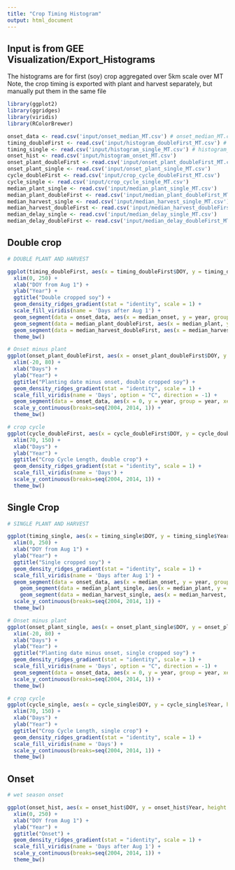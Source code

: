 ```yaml
---
title: "Crop Timing Histogram"
output: html_document
---
```


## Input is from GEE Visualization/Export_Histograms

The histograms are for first (soy) crop aggregated over 5km scale over MT
Note, the crop timing is exported with plant and harvest separately, but manually put them in the same file

```r
library(ggplot2)
library(ggridges)
library(viridis)
library(RColorBrewer)

onset_data <- read.csv('input/onset_median_MT.csv') # onset_median_MT.csv
timing_doubleFirst <- read.csv('input/histogram_doubleFirst_MT.csv') # histogram_doubleFirst_MT.csv
timing_single <- read.csv('input/histogram_single_MT.csv') # histogram_single_MT.csv
onset_hist <- read.csv('input/histogram_onset_MT.csv')
onset_plant_doubleFirst <- read.csv('input/onset_plant_doubleFirst_MT.csv')
onset_plant_single <- read.csv('input/onset_plant_single_MT.csv')
cycle_doubleFirst <- read.csv('input/crop_cycle_doubleFirst_MT.csv')
cycle_single <- read.csv('input/crop_cycle_single_MT.csv')
median_plant_single <- read.csv('input/median_plant_single_MT.csv')
median_plant_doubleFirst <- read.csv('input/median_plant_doubleFirst_MT.csv')
median_harvest_single <- read.csv('input/median_harvest_single_MT.csv')
median_harvest_doubleFirst <- read.csv('input/median_harvest_doubleFirst_MT.csv')
median_delay_single <- read.csv('input/median_delay_single_MT.csv')
median_delay_doubleFirst <- read.csv('input/median_delay_doubleFirst_MT.csv')
```

## Double crop

```r
# DOUBLE PLANT AND HARVEST

ggplot(timing_doubleFirst, aes(x = timing_doubleFirst$DOY, y = timing_doubleFirst$Year, height = timing_doubleFirst$Count, group = timing_doubleFirst$Year, fill = timing_doubleFirst$DOY)) + 
  xlim(0, 250) +
  xlab("DOY from Aug 1") +
  ylab("Year") +
  ggtitle("Double cropped soy") +
  geom_density_ridges_gradient(stat = "identity", scale = 1) +
  scale_fill_viridis(name = 'Days after Aug 1') +
  geom_segment(data = onset_data, aes(x = median_onset, y = year, group = year, xend = median_onset, yend = year + 0.9, height = rep(100, 11), fill = median_onset), color = "red", size = 1) +
  geom_segment(data = median_plant_doubleFirst, aes(x = median_plant, y = year, group = year, xend = median_plant, yend = year + 0.9, height = rep(100, 11), fill = median_plant), color = "black", size = 1) +
  geom_segment(data = median_harvest_doubleFirst, aes(x = median_harvest, y = year, group = year, xend = median_harvest, yend = year + 0.9, height = rep(100, 11), fill = median_harvest), color = "black", size = 1) +
  theme_bw()

# Onset minus plant
ggplot(onset_plant_doubleFirst, aes(x = onset_plant_doubleFirst$DOY, y = onset_plant_doubleFirst$Year, height = onset_plant_doubleFirst$Count, group = onset_plant_doubleFirst$Year, fill = onset_plant_doubleFirst$DOY)) + 
  xlim(-20, 80) +
  xlab("Days") +
  ylab("Year") +
  ggtitle("Planting date minus onset, double cropped soy") +
  geom_density_ridges_gradient(stat = "identity", scale = 1) +
  scale_fill_viridis(name = 'Days', option = "C", direction = -1) +
  geom_segment(data = onset_data, aes(x = 0, y = year, group = year, xend = 0, yend = year + 1.5, height = rep(100, 11), fill = median_onset), color = "blue", size = 1) +
  scale_y_continuous(breaks=seq(2004, 2014, 1)) +
  theme_bw()

# crop cycle
ggplot(cycle_doubleFirst, aes(x = cycle_doubleFirst$DOY, y = cycle_doubleFirst$Year, height = cycle_doubleFirst$Count, group = cycle_doubleFirst$Year, fill = cycle_doubleFirst$DOY)) + 
  xlim(70, 150) +
  xlab("Days") +
  ylab("Year") +
  ggtitle("Crop Cycle Length, double crop") +
  geom_density_ridges_gradient(stat = "identity", scale = 1) +
  scale_fill_viridis(name = 'Days') +
  scale_y_continuous(breaks=seq(2004, 2014, 1)) +
  theme_bw()
```

## Single Crop

```r
# SINGLE PLANT AND HARVEST

ggplot(timing_single, aes(x = timing_single$DOY, y = timing_single$Year, height = timing_single$Count, group = timing_single$Year, fill = timing_single$DOY)) + 
  xlim(0, 250) +
  xlab("DOY from Aug 1") +
  ylab("Year") +
  ggtitle("Single cropped soy") +
  geom_density_ridges_gradient(stat = "identity", scale = 1) +
  scale_fill_viridis(name = 'Days after Aug 1') +
  geom_segment(data = onset_data, aes(x = median_onset, y = year, group = year, xend = median_onset, yend = year + 0.9, height = rep(100, 11), fill = median_onset), color = "red", size = 1) +
    geom_segment(data = median_plant_single, aes(x = median_plant, y = year, group = year, xend = median_plant, yend = year + 0.9, height = rep(100, 11), fill = median_plant), color = "black", size = 1) +
    geom_segment(data = median_harvest_single, aes(x = median_harvest, y = year, group = year, xend = median_harvest, yend = year + 0.9, height = rep(100, 11), fill = median_harvest), color = "black", size = 1) +
  scale_y_continuous(breaks=seq(2004, 2014, 1)) +
  theme_bw()

# Onset minus plant
ggplot(onset_plant_single, aes(x = onset_plant_single$DOY, y = onset_plant_single$Year, height = onset_plant_single$Count, group = onset_plant_single$Year, fill = onset_plant_single$DOY)) + 
  xlim(-20, 80) +
  xlab("Days") +
  ylab("Year") +
  ggtitle("Planting date minus onset, single cropped soy") +
  geom_density_ridges_gradient(stat = "identity", scale = 1) +
  scale_fill_viridis(name = 'Days', option = "C", direction = -1) +
  geom_segment(data = onset_data, aes(x = 0, y = year, group = year, xend = 0, yend = year + 1.5, height = rep(100, 11), fill = median_onset), color = "blue", size = 1) +
  scale_y_continuous(breaks=seq(2004, 2014, 1)) +
  theme_bw()

# crop cycle
ggplot(cycle_single, aes(x = cycle_single$DOY, y = cycle_single$Year, height = cycle_single$Count, group = cycle_single$Year, fill = cycle_single$DOY)) + 
  xlim(70, 150) +
  xlab("Days") +
  ylab("Year") +
  ggtitle("Crop Cycle Length, single crop") +
  geom_density_ridges_gradient(stat = "identity", scale = 1) +
  scale_fill_viridis(name = 'Days') +
  scale_y_continuous(breaks=seq(2004, 2014, 1)) +
  theme_bw()
```

## Onset

```r
# wet season onset

ggplot(onset_hist, aes(x = onset_hist$DOY, y = onset_hist$Year, height = onset_hist$Count, group = onset_hist$Year, fill = onset_hist$DOY)) + 
  xlim(0, 250) +
  xlab("DOY from Aug 1") +
  ylab("Year") +
  ggtitle("Onset") +
  geom_density_ridges_gradient(stat = "identity", scale = 1) +
  scale_fill_viridis(name = 'Days after Aug 1') +
  scale_y_continuous(breaks=seq(2004, 2014, 1)) +
  theme_bw()

```
